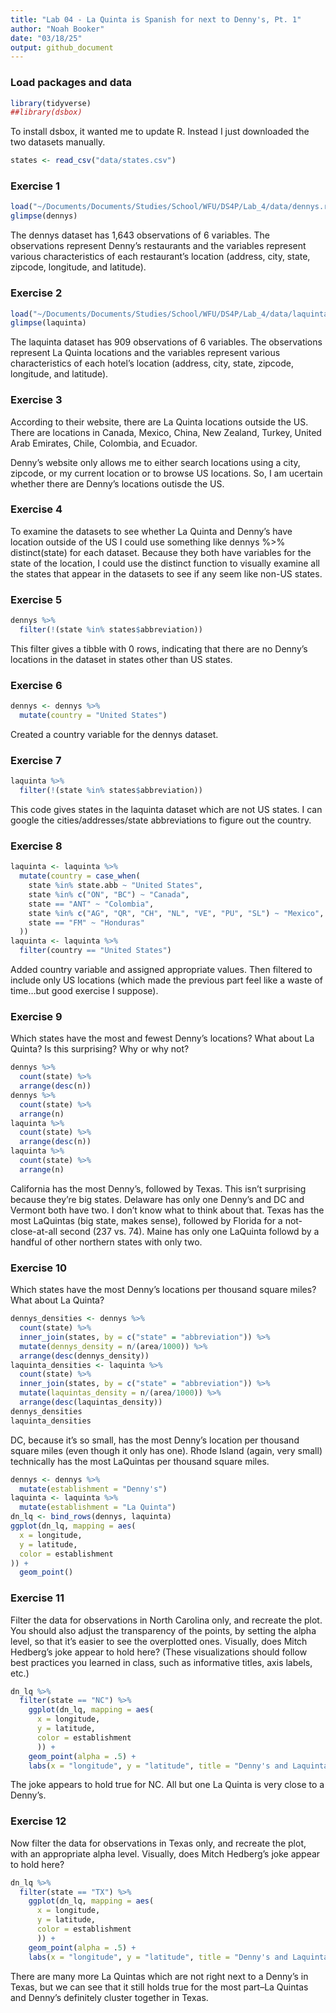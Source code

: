 ```yaml
---
title: "Lab 04 - La Quinta is Spanish for next to Denny's, Pt. 1"
author: "Noah Booker"
date: "03/18/25"
output: github_document
---
```


### Load packages and data

```r
library(tidyverse) 
##library(dsbox) 
```
To install dsbox, it wanted me to update R. Instead I just downloaded the two datasets manually.
```r
states <- read_csv("data/states.csv")
```

### Exercise 1

```r
load("~/Documents/Documents/Studies/School/WFU/DS4P/Lab_4/data/dennys.rda")
glimpse(dennys)
```

The dennys dataset has 1,643 observations of 6 variables. The observations represent Denny's restaurants and the variables represent various characteristics of each restaurant's location (address, city, state, zipcode, longitude, and latitude).


### Exercise 2
```r
load("~/Documents/Documents/Studies/School/WFU/DS4P/Lab_4/data/laquinta.rda")
glimpse(laquinta)
```

The laquinta dataset has 909 observations of 6 variables. The observations represent La Quinta locations and the variables represent various characteristics of each hotel's location (address, city, state, zipcode, longitude, and latitude).


### Exercise 3
According to their website, there are La Quinta locations outside the US. There are locations in Canada, Mexico, China, New Zealand, Turkey, United Arab Emirates, Chile, Colombia, and Ecuador.

Denny's website only allows me to either search locations using a city, zipcode, or my current location or to browse US locations. So, I am ucertain whether there are Denny's locations outisde the US.

### Exercise 4
To examine the datasets to see whether La Quinta and Denny's have location outside of the US I could use something like dennys %>% distinct(state) for each dataset. Because they both have variables for the state of the location, I could use the distinct function to visually examine all the states that appear in the datasets to see if any seem like non-US states.

### Exercise 5
```r
dennys %>%
  filter(!(state %in% states$abbreviation))
```
This filter gives a tibble with 0 rows, indicating that there are no Denny's locations in the dataset in states other than US states.

### Exercise 6
```r
dennys <- dennys %>% 
  mutate(country = "United States")
```
Created a country variable for the dennys dataset.

### Exercise 7
```r
laquinta %>%
  filter(!(state %in% states$abbreviation))
```
This code gives states in the laquinta dataset which are not US states. I can google the cities/addresses/state abbreviations to figure out the country.

### Exercise 8
```r
laquinta <- laquinta %>%
  mutate(country = case_when(
    state %in% state.abb ~ "United States",
    state %in% c("ON", "BC") ~ "Canada",
    state == "ANT" ~ "Colombia",
    state %in% c("AG", "QR", "CH", "NL", "VE", "PU", "SL") ~ "Mexico",
    state == "FM" ~ "Honduras"
  ))
laquinta <- laquinta %>%
  filter(country == "United States")
```
Added country variable and assigned appropriate values. Then filtered to include only US locations (which made the previous part feel like a waste of time...but good exercise I suppose).

### Exercise 9
Which states have the most and fewest Denny’s locations? What about La Quinta? Is this surprising? Why or why not?
```r
dennys %>% 
  count(state) %>% 
  arrange(desc(n))
dennys %>% 
  count(state) %>% 
  arrange(n)
laquinta %>% 
  count(state) %>% 
  arrange(desc(n))
laquinta %>% 
  count(state) %>% 
  arrange(n)
```
California has the most Denny's, followed by Texas. This isn't surprising because they're big states. Delaware has only one Denny's and DC and Vermont both have two. I don't know what to think about that. Texas has the most LaQuintas (big state, makes sense), followed by Florida for a not-close-at-all second (237 vs. 74). Maine has only one LaQuinta followd by a handful of other northern states with only two.

### Exercise 10
Which states have the most Denny’s locations per thousand square miles? What about La Quinta?
```r
dennys_densities <- dennys %>%
  count(state) %>%
  inner_join(states, by = c("state" = "abbreviation")) %>% 
  mutate(dennys_density = n/(area/1000)) %>% 
  arrange(desc(dennys_density))
laquinta_densities <- laquinta %>%
  count(state) %>%
  inner_join(states, by = c("state" = "abbreviation")) %>% 
  mutate(laquintas_density = n/(area/1000)) %>% 
  arrange(desc(laquintas_density))
dennys_densities
laquinta_densities
```
DC, because it's so small, has the most Denny's location per thousand square miles (even though it only has one). Rhode Island (again, very small) technically has the most LaQuintas per thousand square miles.

```r
dennys <- dennys %>%
  mutate(establishment = "Denny's")
laquinta <- laquinta %>%
  mutate(establishment = "La Quinta")
dn_lq <- bind_rows(dennys, laquinta)
ggplot(dn_lq, mapping = aes(
  x = longitude,
  y = latitude,
  color = establishment
)) +
  geom_point()
```

### Exercise 11
Filter the data for observations in North Carolina only, and recreate the plot. You should also adjust the transparency of the points, by setting the alpha level, so that it’s easier to see the overplotted ones. Visually, does Mitch Hedberg’s joke appear to hold here? (These visualizations should follow best practices you learned in class, such as informative titles, axis labels, etc.)
```r
dn_lq %>% 
  filter(state == "NC") %>% 
    ggplot(dn_lq, mapping = aes(
      x = longitude,
      y = latitude,
      color = establishment
      )) +
    geom_point(alpha = .5) +
    labs(x = "longitude", y = "latitude", title = "Denny's and Laquinta Locations in North Carolina")
```

The joke appears to hold true for NC. All but one La Quinta is very close to a Denny's.

### Exercise 12
Now filter the data for observations in Texas only, and recreate the plot, with an appropriate alpha level. Visually, does Mitch Hedberg’s joke appear to hold here?
```r
dn_lq %>% 
  filter(state == "TX") %>% 
    ggplot(dn_lq, mapping = aes(
      x = longitude,
      y = latitude,
      color = establishment
      )) +
    geom_point(alpha = .5) +
    labs(x = "longitude", y = "latitude", title = "Denny's and Laquinta Locations in Texas")  
```

There are many more La Quintas which are not right next to a Denny's in Texas, but we can see that it still holds true for the most part--La Quintas and Denny's definitely cluster together in Texas.